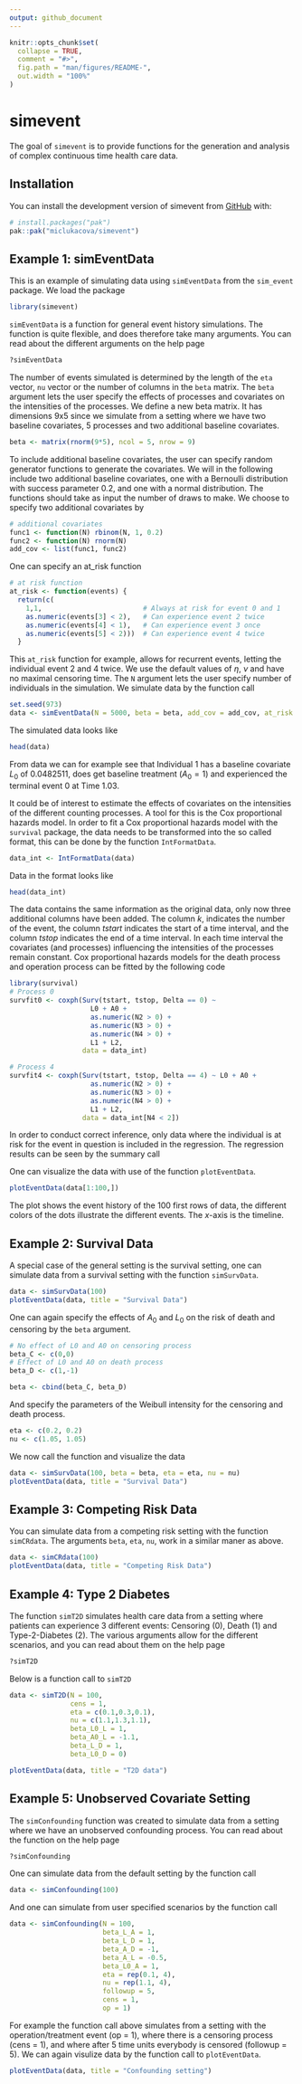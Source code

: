 ```yaml
---
output: github_document
---
```


<!-- README.md is generated from README.Rmd. Please edit that file -->

```r
knitr::opts_chunk$set(
  collapse = TRUE,
  comment = "#>",
  fig.path = "man/figures/README-",
  out.width = "100%"
)
```

# simevent

<!-- badges: start -->
<!-- badges: end -->

The goal of `simevent` is to provide functions for the generation and analysis of complex continuous time health care data. 

## Installation

You can install the development version of simevent from [GitHub](https://github.com/) with:

``` r
# install.packages("pak")
pak::pak("miclukacova/simevent")
```
## Example 1: simEventData

This is an example of simulating data using `simEventData` from the `sim_event` package. We load the package
```r
library(simevent)
```

`simEventData` is a function for general event history simulations. The function is quite flexible, and does therefore take many arguments. You can read about the different arguments on the help page

```r
?simEventData
```

The number of events simulated is determined by the length of the `eta` vector, `nu` vector or the number of columns in the `beta` matrix. The `beta` argument lets the user specify the effects of processes and covariates on the intensities of the processes. We define a new beta matrix. It has dimensions 9x5 since we simulate from a setting where we have two baseline covariates, 5 processes and two additional baseline covariates. 

```r
beta <- matrix(rnorm(9*5), ncol = 5, nrow = 9)
```

To include additional baseline covariates, the user can specify random generator functions to generate the covariates. We will in the following include two additional baseline covariates, one with a Bernoulli distribution with success parameter 0.2, and one with a normal distribution. The functions should take as input the number of draws to make. We choose to specify two additional covariates by

```r
# additional covariates
func1 <- function(N) rbinom(N, 1, 0.2)
func2 <- function(N) rnorm(N)
add_cov <- list(func1, func2)
```

One can specify an at_risk function
```r
# at risk function
at_risk <- function(events) {
  return(c(
    1,1,                         # Always at risk for event 0 and 1
    as.numeric(events[3] < 2),   # Can experience event 2 twice
    as.numeric(events[4] < 1),   # Can experience event 3 once
    as.numeric(events[5] < 2)))  # Can experience event 4 twice
  }
```

This `at_risk` function for example, allows for recurrent events, letting the individual event 2 and 4 twice. We use the default values of $\eta$, $\nu$ and have no maximal censoring time. The `N` argument lets the user specify number of individuals in the simulation. We simulate data by the function call

```r
set.seed(973)
data <- simEventData(N = 5000, beta = beta, add_cov = add_cov, at_risk = at_risk)
```

The simulated data looks like
```r
head(data)
```

From data we can for example see that Individual $1$ has a baseline covariate $L_0$ of $0.0482511$, does get baseline treatment ($A_0 = 1$) and experienced the terminal event $0$ at Time $1.03$. 

It could be of interest to estimate the effects of covariates on the intensities of the different counting processes. A tool for this is the Cox proportional hazards model. In order to fit a Cox proportional hazards model with the `survival` package, the data needs to be transformed into the so called \textit{tstart} \textit{tstop} format, this can be done by the function `IntFormatData`. 

```r
data_int <- IntFormatData(data)
```

Data in the \textit{tstart tstop} format looks like

```r
head(data_int)
```

The data contains the same information as the original data, only now three additional columns have been added. The column *k*, indicates the number of the event, the column *tstart* indicates the start of a time interval, and the column *tstop* indicates the end of a time interval. In each time interval the covariates (and processes) influencing the intensities of the processes remain constant. Cox proportional hazards models for the death process and operation process can be fitted by the following code

```r
library(survival)
# Process 0
survfit0 <- coxph(Surv(tstart, tstop, Delta == 0) ~ 
                    L0 + A0 + 
                    as.numeric(N2 > 0) +
                    as.numeric(N3 > 0) + 
                    as.numeric(N4 > 0) +
                    L1 + L2, 
                  data = data_int)

# Process 4
survfit4 <- coxph(Surv(tstart, tstop, Delta == 4) ~ L0 + A0 + 
                    as.numeric(N2 > 0) +
                    as.numeric(N3 > 0) + 
                    as.numeric(N4 > 0) +
                    L1 + L2, 
                  data = data_int[N4 < 2])
```

In order to conduct correct inference, only data where the individual is at risk for the event in question is included in the regression. The regression results can be seen by the summary call

One can visualize the data with use of the function `plotEventData`.
```r
plotEventData(data[1:100,])
```
The plot shows the event history of the 100 first rows of data, the different colors of the dots illustrate the different events. The $x$-axis is the timeline. 

## Example 2: Survival Data

A special case of the general setting is the survival setting, one can simulate data from a survival setting with the function `simSurvData`. 

```r
data <- simSurvData(100)
plotEventData(data, title = "Survival Data")
```

One can again specify the effects of $A_0$ and $L_0$ on the risk of death and censoring by the `beta` argument.

```r
# No effect of L0 and A0 on censoring process
beta_C <- c(0,0)
# Effect of L0 and A0 on death process
beta_D <- c(1,-1)

beta <- cbind(beta_C, beta_D)
```

And specify the parameters of the Weibull intensity for the censoring and death process. 

```r
eta <- c(0.2, 0.2)
nu <- c(1.05, 1.05)
```

We now call the function and visualize the data

```r
data <- simSurvData(100, beta = beta, eta = eta, nu = nu)
plotEventData(data, title = "Survival Data")
```


## Example 3: Competing Risk Data

You can simulate data from a competing risk setting with the function `simCRdata`. The arguments `beta`, `eta`, `nu`, work in a similar maner as above.  

```r
data <- simCRdata(100)
plotEventData(data, title = "Competing Risk Data")
```


## Example 4: Type 2 Diabetes

The function `simT2D` simulates health care data from a setting where patients can experience $3$ different events: Censoring (0), Death (1) and Type-2-Diabetes (2). The various arguments allow for the different scenarios, and you can read about them on the help page

```r
?simT2D
```

Below is a function call to `simT2D` 

```r
data <- simT2D(N = 100,
               cens = 1,
               eta = c(0.1,0.3,0.1), 
               nu = c(1.1,1.3,1.1),
               beta_L0_L = 1, 
               beta_A0_L = -1.1, 
               beta_L_D = 1, 
               beta_L0_D = 0)

plotEventData(data, title = "T2D data")
```


## Example 5: Unobserved Covariate Setting

The `simConfounding` function was created to simulate data from a setting where we have an unobserved confounding process. You can read about the function on the help page

```r
?simConfounding
```

One can simulate data from the default setting by the function call

```r
data <- simConfounding(100)
```

And one can simulate from user specified scenarios by the function call

```r
data <- simConfounding(N = 100,
                       beta_L_A = 1,
                       beta_L_D = 1,
                       beta_A_D = -1,
                       beta_A_L = -0.5,
                       beta_L0_A = 1,
                       eta = rep(0.1, 4),
                       nu = rep(1.1, 4),
                       followup = 5,
                       cens = 1,
                       op = 1)
```

For example the function call above simulates from a setting with the operation/treatment event (op = 1),
where there is a censoring process (cens = 1), and where after 5 time units everybody is censored (followup = 5). We can again visulize data by the function call to `plotEventData`. 

```r
plotEventData(data, title = "Confounding setting")
```

